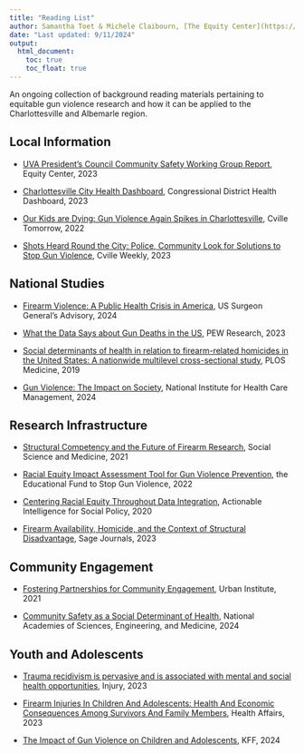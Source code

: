 ```yaml
---
title: "Reading List"
author: Samantha Toet & Michele Claibourn, [The Equity Center](https://www.virginiaequitycenter.org/)
date: "Last updated: 9/11/2024"
output: 
  html_document:
    toc: true
    toc_float: true
---
```


An ongoing collection of background reading materials pertaining to equitable gun violence research and how it can be applied to the Charlottesville and Albemarle region.

## Local Information

-   [UVA President's Council Community Safety Working Group Report](https://prescouncil.president.virginia.edu/sites/g/files/jsddwu616/files/2024-01/Final%20Community%20Safety%20Working%20Group%20Report_24.pdf), Equity Center, 2023

-   [Charlottesville City Health Dashboard](https://www.cityhealthdashboard.com/VA/Charlottesville/city-overview), Congressional District Health Dashboard, 2023

- [Our Kids are Dying: Gun Violence Again Spikes in Charlottesville](https://www.cvilletomorrow.org/newsletter/our-kids-are-dying-gun-violence-again-spikes-in-charlottesville/), Cville Tomorrow, 2022

- [Shots Heard Round the City: Police, Community Look for Solutions to Stop Gun Violence ](https://www.c-ville.com/shots-heard-round-the-city), Cville Weekly, 2023 


## National Studies

-   [Firearm Violence: A Public Health Crisis in America](https://www.hhs.gov/sites/default/files/firearm-violence-advisory.pdf), US Surgeon General's Advisory, 2024

-   [What the Data Says about Gun Deaths in the US](https://www.pewresearch.org/short-reads/2023/04/26/what-the-data-says-about-gun-deaths-in-the-u-s/), PEW Research, 2023

-   [Social determinants of health in relation to firearm-related homicides in the United States: A nationwide multilevel cross-sectional study](https://journals.plos.org/plosmedicine/article?id=10.1371/journal.pmed.1002978), PLOS Medicine, 2019

- [Gun Violence: The Impact on Society](https://nihcm.org/publications/gun-violence-the-impact-on-society), National Institute for Health Care Management, 2024


## Research Infrastructure

-   [Structural Competency and the Future of Firearm Research](https://www.sciencedirect.com/science/article/pii/S0277953621002112), Social Science and Medicine, 2021

-   [Racial Equity Impact Assessment Tool for Gun Violence Prevention](https://efsgv.org/wp-content/uploads/WEST_EFSGV_REIA_012275.pdf), the Educational Fund to Stop Gun Violence, 2022

-   [Centering Racial Equity Throughout Data Integration](https://aisp.upenn.edu/wp-content/uploads/2022/07/AISP-Toolkit_5.27.20.pdf), Actionable Intelligence for Social Policy, 2020

-   [Firearm Availability, Homicide, and the Context of Structural Disadvantage](https://journals.sagepub.com/doi/10.1177/10887679211043806), Sage Journals, 2023


## Community Engagement

- [Fostering Partnerships for Community Engagement](https://www.urban.org/sites/default/files/publication/104935/fostering-partnerships-for-community-engagement_0.pdf), Urban Institute, 2021

- [Community Safety as a Social Determinant of Health](https://nap.nationalacademies.org/read/27741/chapter/1), National Academies of Sciences, Engineering, and Medicine, 2024



## Youth and Adolescents

-   [Trauma recidivism is pervasive and is associated with mental and social health opportunities](https://www.sciencedirect.com/science/article/pii/S0020138322008063), Injury, 2023

-   [Firearm Injuries In Children And Adolescents: Health And Economic Consequences Among Survivors And Family Members](https://www.healthaffairs.org/doi/10.1377/hlthaff.2023.00587), Health Affairs, 2023

-   [The Impact of Gun Violence on Children and Adolescents](https://www.kff.org/mental-health/issue-brief/the-impact-of-gun-violence-on-children-and-adolescents), KFF, 2024
